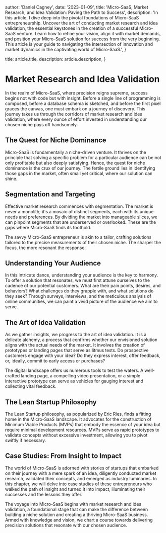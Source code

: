 
  author: 'Daniel Cagney',
  date: '2023-01-09',
  title: 'Micro-SaaS, Market Research, and Idea Validation: Paving the Path to Success',
  description:
    'In this article, I dive deep into the pivotal foundations of Micro-SaaS entrepreneurship. Uncover the art of conducting market research and idea validation, the essential keystones in the creation of a successful Micro-SaaS venture. Learn how to refine your vision, align it with market demands, and position your Micro-SaaS solution for success from the very beginning. This article is your guide to navigating the intersection of innovation and market dynamics in the captivating world of Micro-SaaS.',
}

  title: article.title,
  description: article.description,
}


# Market Research and Idea Validation

In the realm of Micro-SaaS, where precision reigns supreme, success begins not with code but with insight. Before a single line of programming is composed, before a database schema is sketched, and before the first pixel graces the canvas, one must embark on a journey of discovery. This journey takes us through the corridors of market research and idea validation, where every ounce of effort invested in understanding our chosen niche pays off handsomely.

## The Quest for Niche Dominance

Micro-SaaS is fundamentally a niche-driven venture. It thrives on the principle that solving a specific problem for a particular audience can be not only profitable but also deeply satisfying. Hence, the quest for niche dominance is the crux of our journey. The fertile ground lies in identifying those gaps in the market, often small yet critical, where our solution can shine.

## Segmentation and Targeting

Effective market research commences with segmentation. The market is never a monolith; it's a mosaic of distinct segments, each with its unique needs and preferences. By dividing the market into manageable slices, we can pinpoint segments that are underserved or overlooked. These are the gaps where Micro-SaaS finds its foothold.

The savvy Micro-SaaS entrepreneur is akin to a tailor, crafting solutions tailored to the precise measurements of their chosen niche. The sharper the focus, the more resonant the response.

## Understanding Your Audience

In this intricate dance, understanding your audience is the key to harmony. To offer a solution that resonates, we must first attune ourselves to the cadence of our potential customers. What are their pain points, desires, and behaviors? What challenges do they grapple with, and what solutions do they seek? Through surveys, interviews, and the meticulous analysis of online communities, we can paint a vivid picture of the audience we aim to serve.

## The Art of Idea Validation

As we gather insights, we progress to the art of idea validation. It is a delicate alchemy, a process that confirms whether our envisioned solution aligns with the actual needs of the market. It involves the creation of prototypes or landing pages that serve as litmus tests. Do prospective customers engage with your idea? Do they express interest, offer feedback, or, ideally, commit to early access or purchases?

The digital landscape offers us numerous tools to test the waters. A well-crafted landing page, a compelling video presentation, or a simple interactive prototype can serve as vehicles for gauging interest and collecting vital feedback.

## The Lean Startup Philosophy

The Lean Startup philosophy, as popularized by Eric Ries, finds a fitting home in the Micro-SaaS landscape. It advocates for the construction of Minimum Viable Products (MVPs) that embody the essence of your idea but require minimal development resources. MVPs serve as rapid prototypes to validate concepts without excessive investment, allowing you to pivot swiftly if necessary.

## Case Studies: From Insight to Impact

The world of Micro-SaaS is adorned with stories of startups that embarked on their journey with a mere spark of an idea, diligently conducted market research, validated their concepts, and emerged as industry luminaries. In this chapter, we will delve into case studies of these entrepreneurs who walked the path of insight and turned it into impact, illuminating their successes and the lessons they offer.

The voyage into Micro-SaaS begins with market research and idea validation, a foundational stage that can make the difference between building a niche solution and creating a thriving Micro-SaaS business. Armed with knowledge and vision, we chart a course towards delivering precision solutions that resonate with our chosen audience.

